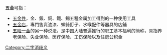 '''五金'''可指：
*[[五金件|五金件]]，金、銀、銅、鐵、錫五種金属加工得到的一种使用工具
*[[五金店|五金店]]，專門售賣油漆、螺絲釘子、水喉配件等器具的店鋪
*[[五险一金|五险一金]]的另一种说法，是中国大陆普遍推行的职工基本福利的简称，具指养老保险、失业保险、医疗保险、工伤保险以及住房公积金

{{disambig}}

[[Category:二字消歧义|Category:二字消歧义]]